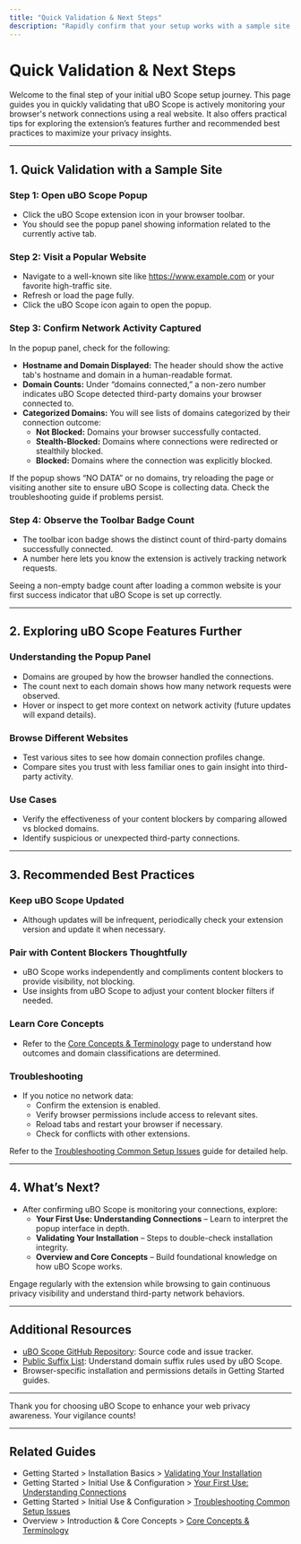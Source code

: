 ```yaml
---
title: "Quick Validation & Next Steps"
description: "Rapidly confirm that your setup works with a sample site. This page suggests easy tests to verify uBO Scope is monitoring network requests and offers tips for exploring further features and recommended best practices."
---
```


# Quick Validation & Next Steps

Welcome to the final step of your initial uBO Scope setup journey. This page guides you in quickly validating that uBO Scope is actively monitoring your browser's network connections using a real website. It also offers practical tips for exploring the extension’s features further and recommended best practices to maximize your privacy insights.

---

## 1. Quick Validation with a Sample Site

### Step 1: Open uBO Scope Popup

- Click the uBO Scope extension icon in your browser toolbar.
- You should see the popup panel showing information related to the currently active tab.

### Step 2: Visit a Popular Website

- Navigate to a well-known site like https://www.example.com or your favorite high-traffic site.
- Refresh or load the page fully.
- Click the uBO Scope icon again to open the popup.

### Step 3: Confirm Network Activity Captured

In the popup panel, check for the following:

- **Hostname and Domain Displayed:** The header should show the active tab's hostname and domain in a human-readable format.
- **Domain Counts:** Under “domains connected,” a non-zero number indicates uBO Scope detected third-party domains your browser connected to.
- **Categorized Domains:** You will see lists of domains categorized by their connection outcome:
  - **Not Blocked:** Domains your browser successfully contacted.
  - **Stealth-Blocked:** Domains where connections were redirected or stealthily blocked.
  - **Blocked:** Domains where the connection was explicitly blocked.

<Tip>
If the popup shows “NO DATA” or no domains, try reloading the page or visiting another site to ensure uBO Scope is collecting data. Check the troubleshooting guide if problems persist.
</Tip>

### Step 4: Observe the Toolbar Badge Count

- The toolbar icon badge shows the distinct count of third-party domains successfully connected.
- A number here lets you know the extension is actively tracking network requests.

<Check>
Seeing a non-empty badge count after loading a common website is your first success indicator that uBO Scope is set up correctly.
</Check>

---

## 2. Exploring uBO Scope Features Further

### Understanding the Popup Panel

- Domains are grouped by how the browser handled the connections.
- The count next to each domain shows how many network requests were observed.
- Hover or inspect to get more context on network activity (future updates will expand details).

### Browse Different Websites

- Test various sites to see how domain connection profiles change.
- Compare sites you trust with less familiar ones to gain insight into third-party activity.

### Use Cases

- Verify the effectiveness of your content blockers by comparing allowed vs blocked domains.
- Identify suspicious or unexpected third-party connections.

---

## 3. Recommended Best Practices

### Keep uBO Scope Updated

- Although updates will be infrequent, periodically check your extension version and update it when necessary.

### Pair with Content Blockers Thoughtfully

- uBO Scope works independently and compliments content blockers to provide visibility, not blocking.
- Use insights from uBO Scope to adjust your content blocker filters if needed.

### Learn Core Concepts

- Refer to the [Core Concepts & Terminology](./core-concepts-terminology) page to understand how outcomes and domain classifications are determined.

### Troubleshooting

- If you notice no network data:
  - Confirm the extension is enabled.
  - Verify browser permissions include access to relevant sites.
  - Reload tabs and restart your browser if necessary.
  - Check for conflicts with other extensions.

Refer to the [Troubleshooting Common Setup Issues](./troubleshooting-setup) guide for detailed help.

---

## 4. What’s Next?

- After confirming uBO Scope is monitoring your connections, explore:
  - **Your First Use: Understanding Connections** – Learn to interpret the popup interface in depth.
  - **Validating Your Installation** – Steps to double-check installation integrity.
  - **Overview and Core Concepts** – Build foundational knowledge on how uBO Scope works.

<Tip>
Engage regularly with the extension while browsing to gain continuous privacy visibility and understand third-party network behaviors.
</Tip>

---

## Additional Resources

- [uBO Scope GitHub Repository](https://github.com/gorhill/uBO-Scope): Source code and issue tracker.
- [Public Suffix List](https://publicsuffix.org/): Understand domain suffix rules used by uBO Scope.
- Browser-specific installation and permissions details in Getting Started guides.

---

Thank you for choosing uBO Scope to enhance your web privacy awareness. Your vigilance counts!

---

## Related Guides

- Getting Started > Installation Basics > [Validating Your Installation](./validating-installation)
- Getting Started > Initial Use & Configuration > [Your First Use: Understanding Connections](./getting-started-using)
- Getting Started > Initial Use & Configuration > [Troubleshooting Common Setup Issues](./troubleshooting-setup)
- Overview > Introduction & Core Concepts > [Core Concepts & Terminology](../../overview/introduction-core-concepts/core-concepts-terminology)




